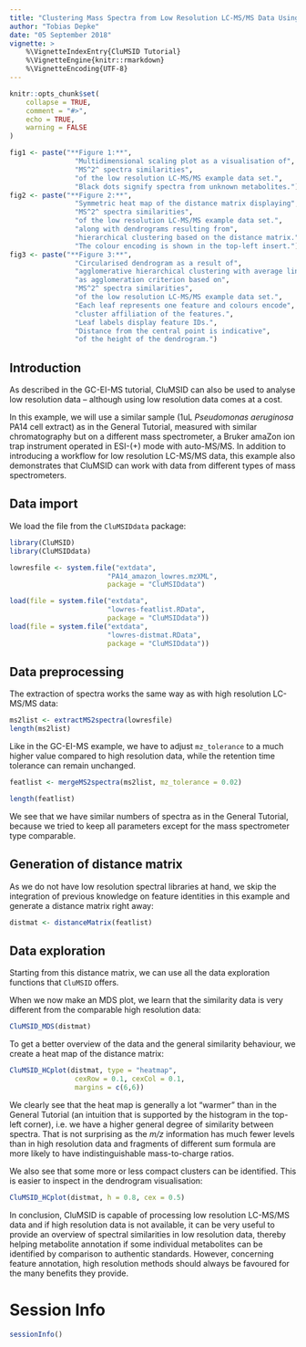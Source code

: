 ```yaml
---
title: "Clustering Mass Spectra from Low Resolution LC-MS/MS Data Using CluMSID"
author: "Tobias Depke"
date: "05 September 2018"
vignette: >
    %\VignetteIndexEntry{CluMSID Tutorial}
    %\VignetteEngine{knitr::rmarkdown}
    %\VignetteEncoding{UTF-8}
---
```


```r
knitr::opts_chunk$set(
    collapse = TRUE,
    comment = "#>",
    echo = TRUE,
    warning = FALSE
)
```

<style>
p.caption {
  font-size: 80%;
  text-align: left;
}
</style>

```r
fig1 <- paste("**Figure 1:**",
                "Multidimensional scaling plot as a visualisation of",
                "MS^2^ spectra similarities",
                "of the low resolution LC-MS/MS example data set.",
                "Black dots signify spectra from unknown metabolites.")
fig2 <- paste("**Figure 2:**",
                "Symmetric heat map of the distance matrix displaying",
                "MS^2^ spectra similarities",
                "of the low resolution LC-MS/MS example data set.",
                "along with dendrograms resulting from",
                "hierarchical clustering based on the distance matrix.",
                "The colour encoding is shown in the top-left insert.")
fig3 <- paste("**Figure 3:**",
                "Circularised dendrogram as a result of",
                "agglomerative hierarchical clustering with average linkage",
                "as agglomeration criterion based on",
                "MS^2^ spectra similarities",
                "of the low resolution LC-MS/MS example data set.",
                "Each leaf represents one feature and colours encode",
                "cluster affiliation of the features.",
                "Leaf labels display feature IDs.",
                "Distance from the central point is indicative",
                "of the height of the dendrogram.")
```

## Introduction

As described in the GC-EI-MS tutorial, CluMSID can also be used to
analyse low resolution data -- although using low resolution data
comes at a cost.

In this example, we will use a similar sample (1uL *Pseudomonas aeruginosa* 
PA14 cell extract) as in the General Tutorial, measured with similar
chromatography but on a different mass spectrometer, 
a Bruker amaZon ion trap instrument operated in ESI-(+) mode with auto-MS/MS.
In addition to introducing a workflow for low resolution LC-MS/MS data,
this example also demonstrates that CluMSID can work with data from different
types of mass spectrometers.

## Data import

We load the file from the `CluMSIDdata` package:

```r
library(CluMSID)
library(CluMSIDdata)

lowresfile <- system.file("extdata", 
                        "PA14_amazon_lowres.mzXML",
                        package = "CluMSIDdata")
```

```r
load(file = system.file("extdata", 
                        "lowres-featlist.RData", 
                        package = "CluMSIDdata"))
load(file = system.file("extdata", 
                        "lowres-distmat.RData", 
                        package = "CluMSIDdata"))
```

## Data preprocessing

The extraction of spectra works the same way as with 
high resolution LC-MS/MS data:

```r
ms2list <- extractMS2spectra(lowresfile)
length(ms2list)
```

Like in the GC-EI-MS example, we have to adjust `mz_tolerance` to a
much higher value compared to high resolution data, while the retention
time tolerance can remain unchanged.

```r
featlist <- mergeMS2spectra(ms2list, mz_tolerance = 0.02)
```

```r
length(featlist)
```

We see that we have similar numbers of spectra as in the General Tutorial,
because we tried to keep all parameters except for the mass spectrometer
type comparable.

## Generation of distance matrix

As we do not have low resolution spectral libraries at hand, we skip the 
integration of previous knowledge on feature identities in this example and 
generate a distance matrix right away:

```r
distmat <- distanceMatrix(featlist)
```

## Data exploration

Starting from this distance matrix, we can use all the data exploration 
functions that `CluMSID` offers. 

When we now make an MDS plot, we learn that the similarity data is very
different from the comparable high resolution data:

```r
CluMSID_MDS(distmat)
```

To get a better overview of the data and
the general similarity behaviour, we create a heat map of the distance matrix:

```r
CluMSID_HCplot(distmat, type = "heatmap", 
                cexRow = 0.1, cexCol = 0.1,
                margins = c(6,6))
```

We clearly see that the heat map is generally a lot "warmer" than in the
General Tutorial (an intuition that is supported by the histogram in the 
top-left corner), i.e. we have a higher general degree of similarity between
spectra. That is not surprising as the *m/z* information has much fewer levels
than in high resolution data and fragments of different sum formula are more
likely to have indistinguishable mass-to-charge ratios.

We also see that some more or less compact clusters can be identified.
This is easier to inspect in the dendrogram visualisation:

```r
CluMSID_HCplot(distmat, h = 0.8, cex = 0.5)
```

In conclusion, CluMSID is capable of processing low resolution LC-MS/MS data
and if high resolution data is not available, it can be very useful to provide 
an overview of spectral similarities in low resolution data,
thereby helping metabolite annotation if some individual metabolites can be 
identified by comparison to authentic standards. However, 
concerning feature annotation, high resolution methods should always be 
favoured for the many benefits they provide.

# Session Info
```r
sessionInfo()
```
